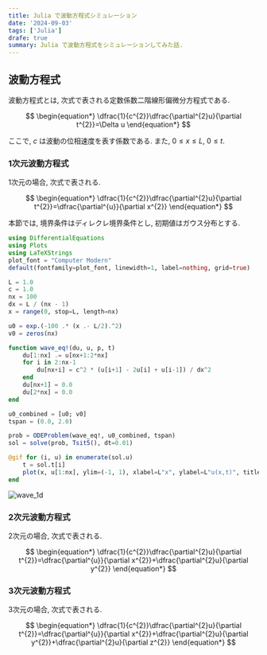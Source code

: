 ```yaml
---
title: Julia で波動方程式シミュレーション
date: '2024-09-03'
tags: ['Julia']
drafe: true
summary: Julia で波動方程式をシミュレーションしてみた話.
---
```


## 波動方程式

波動方程式とは, 次式で表される定数係数二階線形偏微分方程式である. 

$$
\begin{equation*}
\dfrac{1}{c^{2}}\dfrac{\partial^{2}u}{\partial t^{2}}=\Delta u
\end{equation*}
$$

ここで, $c$ は波動の位相速度を表す係数である. また, $0\leq x\leq L$, $0\leq t$.

### 1次元波動方程式

1次元の場合, 次式で表される.

$$
\begin{equation*}
\dfrac{1}{c^{2}}\dfrac{\partial^{2}u}{\partial t^{2}}=\dfrac{\partial^{u}}{\partial x^{2}}
\end{equation*}
$$

本節では, 境界条件はディレクレ境界条件とし, 初期値はガウス分布とする.

```julia:wave_1d.jl
using DifferentialEquations
using Plots
using LaTeXStrings
plot_font = "Computer Modern"
default(fontfamily=plot_font, linewidth=1, label=nothing, grid=true)

L = 1.0
c = 1.0
nx = 100
dx = L / (nx - 1)
x = range(0, stop=L, length=nx)

u0 = exp.(-100 .* (x .- L/2).^2)
v0 = zeros(nx)

function wave_eq!(du, u, p, t)
    du[1:nx] .= u[nx+1:2*nx]
    for i in 2:nx-1
        du[nx+i] = c^2 * (u[i+1] - 2u[i] + u[i-1]) / dx^2
    end
    du[nx+1] = 0.0
    du[2*nx] = 0.0
end

u0_combined = [u0; v0]
tspan = (0.0, 2.0)

prob = ODEProblem(wave_eq!, u0_combined, tspan)
sol = solve(prob, Tsit5(), dt=0.01)

@gif for (i, u) in enumerate(sol.u)
    t = sol.t[i]
    plot(x, u[1:nx], ylim=(-1, 1), xlabel=L"x", ylabel=L"u(x,t)", title=L"t=" * string(round(t, digits=2)), lw=2, dpi=300)
end
```

![wave_1d](/static/images/julia/wave_1d.gif)

### 2次元波動方程式

2次元の場合, 次式で表される.

$$
\begin{equation*}
\dfrac{1}{c^{2}}\dfrac{\partial^{2}u}{\partial t^{2}}=\dfrac{\partial^{u}}{\partial x^{2}}+\dfrac{\partial^{2}u}{\partial y^{2}}
\end{equation*}
$$

### 3次元波動方程式

3次元の場合, 次式で表される.

$$
\begin{equation*}
\dfrac{1}{c^{2}}\dfrac{\partial^{2}u}{\partial t^{2}}=\dfrac{\partial^{u}}{\partial x^{2}}+\dfrac{\partial^{2}u}{\partial y^{2}}+\dfrac{\partial^{2}u}{\partial z^{2}}
\end{equation*}
$$